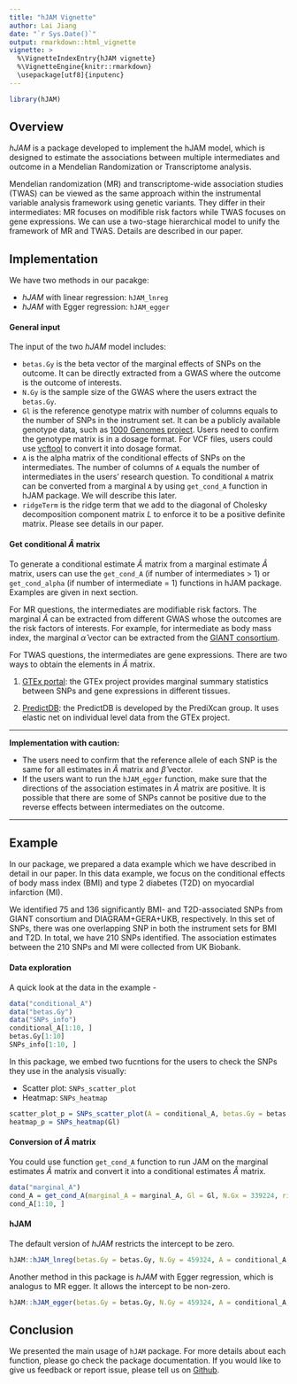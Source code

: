 ```yaml
---
title: "hJAM Vignette"
author: Lai Jiang
date: "`r Sys.Date()`"
output: rmarkdown::html_vignette
vignette: >
  %\VignetteIndexEntry{hJAM vignette}
  %\VignetteEngine{knitr::rmarkdown}
  \usepackage[utf8]{inputenc}
---
```


```r
library(hJAM)
```

## Overview

*hJAM* is a package developed to implement the hJAM model, which is designed to estimate the associations between multiple intermediates and outcome in a Mendelian Randomization or Transcriptome analysis.

Mendelian randomization (MR) and transcriptome-wide association studies (TWAS) can be viewed as the same approach within the instrumental variable analysis framework using genetic variants. They differ in their intermediates: MR focuses on modifible risk factors while TWAS focuses on gene expressions. We can use a two-stage hierarchical model to unify the framework of MR and TWAS. Details are described in our paper.

## Implementation

We have two methods in our pacakge:

- *hJAM* with linear regression: `hJAM_lnreg`
- *hJAM* with Egger regression: `hJAM_egger`

#### General input 

The input of the two *hJAM* model includes:

- `betas.Gy` is the beta vector of the marginal effects of SNPs on the outcome. It can be directly extracted from a GWAS where the outcome is the outcome of interests.
- `N.Gy` is the sample size of the GWAS where the users extract the `betas.Gy`.
- `Gl` is the reference genotype matrix with number of columns equals to the number of SNPs in the instrument set. It can be a publicly available genotype data, such as [1000 Genomes project](https://www.internationalgenome.org/data/). Users need to confirm the genotype matrix is in a dosage format. For VCF files, users could use [vcftool](http://vcftools.sourceforge.net/) to convert it into dosage format.
- `A` is the alpha matrix of the conditional effects of SNPs on the intermediates. The number of columns of `A` equals the number of intermediates in the users' research question. To conditional `A` matrix can be converted from a marginal `A` by using `get_cond_A` function in hJAM package. We will describe this later.
- `ridgeTerm` is the ridge term that we add to the diagonal of Cholesky decomposition component matrix $L$ to enforce it to be a positive definite matrix. Please see details in our paper.

#### Get conditional $\hat{A}$ matrix

To generate a conditional estimate $\hat{A}$ matrix from a marginal estimate $\hat{A}$ matrix, users can use the `get_cond_A` (if number of intermediates > 1) or `get_cond_alpha` (if number of intermediate = 1) functions in hJAM package. Examples are given in next section.

For MR questions, the intermediates are modifiable risk factors. The marginal $\hat{A}$ can be extracted from different GWAS whose the outcomes are the risk factors of interests. For example, for intermediate as body mass index, the marginal $\hat{\alpha}$ vector can be extracted from the [GIANT consortium](https://portals.broadinstitute.org/collaboration/giant/index.php/GIANT_consortium_data_files).

For TWAS questions, the intermediates are gene expressions. There are two ways to obtain the elements in $\hat{A}$ matrix. 

1. [GTEx portal](https://gtexportal.org/home/): the GTEx project provides marginal summary statistics between SNPs and gene expressions in different tissues. 

2. [PredictDB](http://predictdb.org/): the PredictDB is developed by the PrediXcan group. It uses elastic net on individual level data from the GTEx project. 

---

**Implementation with caution:**

- The users need to confirm that the reference allele of each SNP is the same for all estimates in $\hat{A}$ matrix and $\hat{\beta}$ vector.
- If the users want to run the `hJAM_egger` function, make sure that the directions of the association estimates in $\hat{A}$ matrix are positive. It is possible that there are some of SNPs cannot be positive due to the reverse effects between intermediates on the outcome.

---

## Example

In our package, we prepared a data example which we have described in detail in our paper. In this data example, we focus on the conditional effects of body mass index (BMI) and type 2 diabetes (T2D) on myocardial infarction (MI).

We identified 75 and 136 significantly BMI- and T2D-associated SNPs from GIANT consortium and DIAGRAM+GERA+UKB, respectively. In this set of SNPs, there was one overlapping SNP in both the instrument sets for BMI and T2D. In total, we have 210 SNPs identified. The association estimates between the 210 SNPs and MI were collected from UK Biobank.

#### Data exploration

A quick look at the data in the example - 

```r
data("conditional_A")
data("betas.Gy")
data("SNPs_info")
conditional_A[1:10, ]
betas.Gy[1:10]
SNPs_info[1:10, ]
```

In this package, we embed two fucntions for the users to check the SNPs they use in the analysis visually:

- Scatter plot: `SNPs_scatter_plot`
- Heatmap: `SNPs_heatmap`

```r
scatter_plot_p = SNPs_scatter_plot(A = conditional_A, betas.Gy = betas.Gy, num_X = 2)
heatmap_p = SNPs_heatmap(Gl)
```

#### Conversion of $\hat{A}$ matrix

You could use function `get_cond_A` function to run JAM on the marginal estimates $\hat{A}$ matrix and convert it into a conditional estimates $\hat{A}$ matrix.

```r
data("marginal_A")
cond_A = get_cond_A(marginal_A = marginal_A, Gl = Gl, N.Gx = 339224, ridgeTerm = T)
cond_A[1:10, ]
```

#### hJAM 

The default version of *hJAM* restricts the intercept to be zero. 

```r
hJAM::hJAM_lnreg(betas.Gy = betas.Gy, N.Gy = 459324, A = conditional_A, Gl = Gl, ridgeTerm = TRUE) # 459324 is the sample size of the UK Biobank GWAS of MI
```

Another method in this package is *hJAM* with Egger regression, which is analogus to MR egger. It allows the intercept to be non-zero.

```r
hJAM::hJAM_egger(betas.Gy = betas.Gy, N.Gy = 459324, A = conditional_A, Gl = Gl, ridgeTerm = TRUE) # 459324 is the sample size of the UK Biobank GWAS of MI
```

## Conclusion

We presented the main usage of `hJAM` package. For more details about each function, please go check the package documentation. If you would like to give us feedback or report issue, please tell us on [Github](https://github.com/lailyaljiang/hJAM). 



